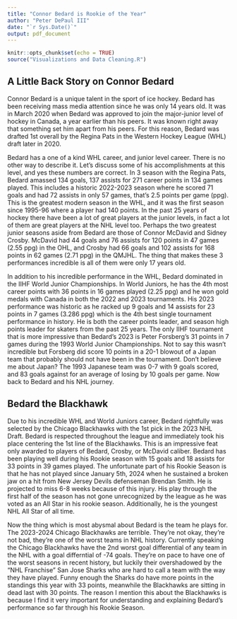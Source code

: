 ```yaml
---
title: "Connor Bedard is Rookie of the Year"
author: "Peter DePaul III"
date: "`r Sys.Date()`"
output: pdf_document
---
```


```r
knitr::opts_chunk$set(echo = TRUE)
source("Visualizations and Data Cleaning.R")
```

## A Little Back Story on Connor Bedard

Connor Bedard is a unique talent in the sport of ice hockey. Bedard has been receiving mass media attention since he was only 14 years old. It was in March 2020 when Bedard was approved to join the major-junior level of hockey in Canada, a year earlier than his peers. It was known right away that something set him apart from his peers. For this reason, Bedard was drafted 1st overall by the Regina Pats in the Western Hockey League (WHL) draft later in 2020.

Bedard has a one of a kind WHL career, and junior level career. There is no other way to describe it. Let's discuss some of his accomplishments at this level, and yes these numbers are correct. In 3 season with the Regina Pats, Bedard amassed 134 goals, 137 assists for 271 career points in 134 games played. This includes a historic 2022-2023 season where he scored 71 goals and had 72 assists in only 57 games, that's 2.5 points per game (ppg). This is the greatest modern season in the WHL, and it was the first season since 1995-96 where a player had 140 points. In the past 25 years of hockey there have been a lot of great players at the junior levels, in fact a lot of them are great players at the NHL level too. Perhaps the two greatest junior seasons aside from Bedard are those of Connor McDavid and Sidney Crosby. McDavid had 44 goals and 76 assists for 120 points in 47 games (2.55 ppg) in the OHL, and Crosby had 66 goals and 102 assists for 168 points in 62 games (2.71 ppg) in the QMJHL. The thing that makes these 3 performances incredible is all of them were only 17 years old.

In addition to his incredible performance in the WHL, Bedard dominated in the IIHF World Junior Championships. In World Juniors, he has the 4th most career points with 36 points in 16 games played (2.25 ppg) and he won gold medals with Canada in both the 2022 and 2023 tournaments. His 2023 performance was historic as he racked up 9 goals and 14 assists for 23 points in 7 games (3.286 ppg) which is the 4th best single tournament performance in history. He is both the career points leader, and season high points leader for skaters from the past 25 years. The only IIHF tournament that is more impressive than Bedard's 2023 is Peter Forsberg's 31 points in 7 games during the 1993 World Junior Championships. Not to say this wasn't incredible but Forsberg did score 10 points in a 20-1 blowout of a Japan team that probably should not have been in the tournament. Don't believe me about Japan? The 1993 Japanese team was 0-7 with 9 goals scored, and 83 goals against for an average of losing by 10 goals per game. Now back to Bedard and his NHL journey.

## Bedard the Blackhawk

Due to his incredible WHL and World Juniors career, Bedard rightfully was selected by the Chicago Blackhawks with the 1st pick in the 2023 NHL Draft. Bedard is respected throughout the league and immediately took his place centering the 1st line of the Blackhawks. This is an impressive feat only awarded to players of Bedard, Crosby, or McDavid caliber. Bedard has been playing well during his Rookie season with 15 goals and 18 assists for 33 points in 39 games played. The unfortunate part of his Rookie Season is that he has not played since January 5th, 2024 when he sustained a broken jaw on a hit from New Jersey Devils defenseman Brendan Smith. He is projected to miss 6-8 weeks because of this injury. His play through the first half of the season has not gone unrecognized by the league as he was voted as an All Star in his rookie season. Additionally, he is the youngest NHL All Star of all time.

Now the thing which is most abysmal about Bedard is the team he plays for. The 2023-2024 Chicago Blackhawks are terrible. They're not okay, they're not bad, they're one of the worst teams in NHL history. Currently speaking the Chicago Blackhawks have the 2nd worst goal differential of any team in the NHL with a goal differntial of -74 goals. They're on pace to have one of the worst seasons in recent history, but luckily their overshadowed by the "NHL Franchise" San Jose Sharks who are hard to call a team with the way they have played. Funny enough the Sharks do have more points in the standings this year with 33 points, meanwhile the Blackhawks are sitting in dead last with 30 points. The reason I mention this about the Blackhawks is because I find it very important for understanding and explaining Bedard's performance so far through his Rookie Season. 
